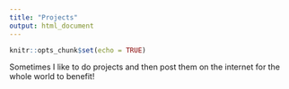```yaml
---
title: "Projects"
output: html_document
---
```


```r
knitr::opts_chunk$set(echo = TRUE)
```

Sometimes I like to do projects and then post them on the internet for the whole world to benefit!